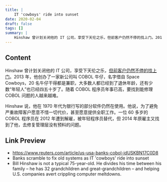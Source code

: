 ```yaml
---
title: |
    IT 'cowboys' ride into sunset
date: 2020-02-04
draft: false
tags: []
summary: |
    Hinshaw 曾计划关闭他的 IT 公司，享受下天伦之乐，但前客户仍然不停的找上门。2013 年，他创办了一家新公司叫 COBOL 牛仔，名字借自 Space Cowboys，20 名牛仔干得都是兼职，大多数人都已经到了退休年龄，还有少数“年轻人”也已经四五十岁了。随着 COBOL 程序员年事已高，要找到能修理 COBOL 问题的人越来越难。
---
```


## Content

Hinshaw 曾计划关闭他的 IT 公司，享受下天伦之乐，[但前客户仍然不停的找上门](http://www.reuters.com/article/us-usa-banks-cobol-idUSKBN17C0D8)。2013 年，他创办了一家新公司叫 COBOL 牛仔，名字借自 Space Cowboys，20 名牛仔干得都是兼职，大多数人都已经到了退休年龄，还有少数“年轻人”也已经四五十岁了。随着 COBOL 程序员年事已高，要找到能修理 COBOL 问题的人越来越难。

Hinshaw 说，他在 1970 年代为银行写的部分软件仍然在使用。他说，为了避免严重故障客户愿意不惜一切代价，甚至愿意提供全职工作。一位 60 多岁的 COBOL 程序员在 2012 年遭到解雇，被年轻程序员替代，但 2014 年原雇主又找到了他，去修复管理层没有预料的问题。

## Link Preview

- https://www.reuters.com/article/us-usa-banks-cobol-idUSKBN17C0D8
- Banks scramble to fix old systems as IT 'cowboys' ride into sunset
- Bill Hinshaw is not a typical 75-year-old. He divides his time between his family – he has 32 grandchildren and great-grandchildren – and helping U.S. companies avert crippling computer meltdowns.
